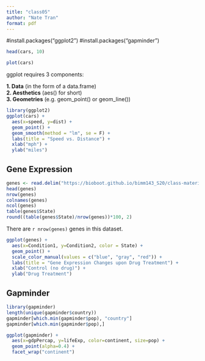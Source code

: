 ```yaml
---
title: "class05"
author: "Nate Tran"
format: pdf
---
```

#install.packages("ggplot2")
#install.packages("gapminder")

```r
head(cars, 10)
```

```r
plot(cars)
```

ggplot requires 3 components:

**1. Data** (in the form of a data.frame)\
**2. Aesthetics** (aes() for short)\
**3. Geometries** (e.g. geom_point() or geom_line())

```r
library(ggplot2)
ggplot(cars) + 
  aes(x=speed, y=dist) + 
  geom_point() + 
  geom_smooth(method = "lm", se = F) +
  labs(title = "Speed vs. Distance") +
  xlab("mph") +
  ylab("miles")
```

## Gene Expression

```r
genes <- read.delim("https://bioboot.github.io/bimm143_S20/class-material/up_down_expression.txt")
head(genes)
nrow(genes)
colnames(genes)
ncol(genes)
table(genes$State)
round((table(genes$State)/nrow(genes))*100, 2)
```

There are `r nrow(genes)` genes in this dataset.

```r
ggplot(genes) +
  aes(x=Condition1, y=Condition2, color = State) +
  geom_point() + 
  scale_color_manual(values = c("blue", "gray", "red")) +
  labs(title = "Gene Expression Changes upon Drug Treatment") +
  xlab("Control (no drug)") +
  ylab("Drug Treatment")
```

## Gapminder

```r
library(gapminder)
length(unique(gapminder$country))
gapminder[which.min(gapminder$pop), "country"]
gapminder[which.min(gapminder$pop),]
```

```r
ggplot(gapminder) +
  aes(x=gdpPercap, y=lifeExp, color=continent, size=pop) +
  geom_point(alpha=0.4) +
  facet_wrap("continent")
```
